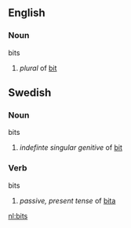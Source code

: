 == English ==
=== Noun ===
;bits
#''plural'' of [[bit]]

== Swedish ==
=== Noun ===
;bits
#''indefinte singular genitive'' of [[bit#Swedish|bit]]

=== Verb ===
;bits
#''passive, present tense'' of [[bita]]

[[nl:bits]]